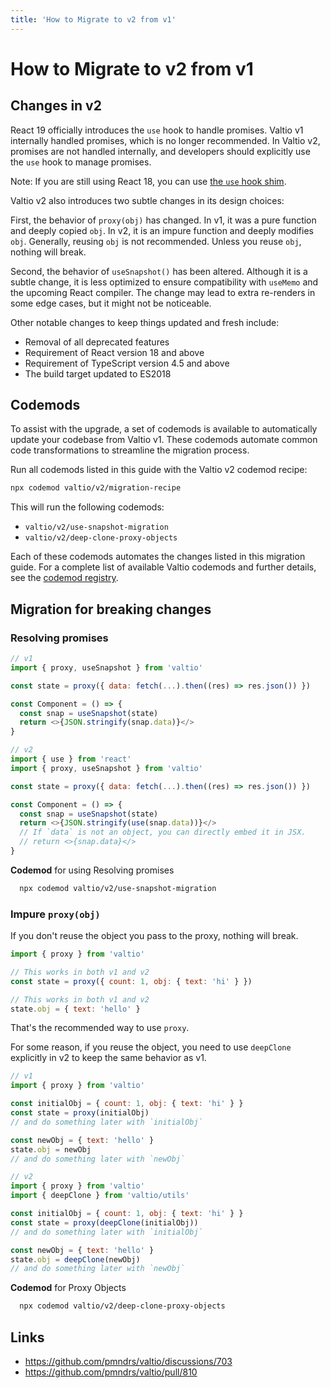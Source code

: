 ```yaml
---
title: 'How to Migrate to v2 from v1'
---
```


# How to Migrate to v2 from v1

## Changes in v2

React 19 officially introduces the `use` hook to handle promises.
Valtio v1 internally handled promises, which is no longer recommended.
In Valtio v2, promises are not handled internally,
and developers should explicitly use the `use` hook to manage promises.

Note: If you are still using React 18, you can use [the `use` hook shim](https://github.com/dai-shi/react18-use).

Valtio v2 also introduces two subtle changes in its design choices:

First, the behavior of `proxy(obj)` has changed. In v1, it was a pure function and deeply copied `obj`. In v2, it is an impure function and deeply modifies `obj`. Generally, reusing `obj` is not recommended. Unless you reuse `obj`, nothing will break.

Second, the behavior of `useSnapshot()` has been altered. Although it is a subtle change, it is less optimized to ensure compatibility with `useMemo` and the upcoming React compiler. The change may lead to extra re-renders in some edge cases, but it might not be noticeable.

Other notable changes to keep things updated and fresh include:

- Removal of all deprecated features
- Requirement of React version 18 and above
- Requirement of TypeScript version 4.5 and above
- The build target updated to ES2018

## Codemods

To assist with the upgrade, a set of codemods is available to automatically update your codebase from Valtio v1. These codemods automate common code transformations to streamline the migration process.

Run all codemods listed in this guide with the Valtio v2 codemod recipe:

  ```bash     
  npx codemod valtio/v2/migration-recipe
  ```

This will run the following codemods:
 - `valtio/v2/use-snapshot-migration`
 - `valtio/v2/deep-clone-proxy-objects`

Each of these codemods automates the changes listed in this migration guide.
For a complete list of available Valtio codemods and further details, 
see the [codemod registry](https://codemod.com/registry?q=valtio).

## Migration for breaking changes

### Resolving promises

```js
// v1
import { proxy, useSnapshot } from 'valtio'

const state = proxy({ data: fetch(...).then((res) => res.json()) })

const Component = () => {
  const snap = useSnapshot(state)
  return <>{JSON.stringify(snap.data)}</>
}
```

```js
// v2
import { use } from 'react'
import { proxy, useSnapshot } from 'valtio'

const state = proxy({ data: fetch(...).then((res) => res.json()) })

const Component = () => {
  const snap = useSnapshot(state)
  return <>{JSON.stringify(use(snap.data))}</>
  // If `data` is not an object, you can directly embed it in JSX.
  // return <>{snap.data}</>
}
```
**Codemod** for using Resolving promises
```bash
  npx codemod valtio/v2/use-snapshot-migration
```
### Impure `proxy(obj)`

If you don't reuse the object you pass to the proxy, nothing will break.

```js
import { proxy } from 'valtio'

// This works in both v1 and v2
const state = proxy({ count: 1, obj: { text: 'hi' } })

// This works in both v1 and v2
state.obj = { text: 'hello' }
```

That's the recommended way to use `proxy`.

For some reason, if you reuse the object, you need to use `deepClone` explicitly in v2 to keep the same behavior as v1.

```js
// v1
import { proxy } from 'valtio'

const initialObj = { count: 1, obj: { text: 'hi' } }
const state = proxy(initialObj)
// and do something later with `initialObj`

const newObj = { text: 'hello' }
state.obj = newObj
// and do something later with `newObj`
```

```js
// v2
import { proxy } from 'valtio'
import { deepClone } from 'valtio/utils'

const initialObj = { count: 1, obj: { text: 'hi' } }
const state = proxy(deepClone(initialObj))
// and do something later with `initialObj`

const newObj = { text: 'hello' }
state.obj = deepClone(newObj)
// and do something later with `newObj`
```

**Codemod** for Proxy Objects
```bash
  npx codemod valtio/v2/deep-clone-proxy-objects
```

## Links

- https://github.com/pmndrs/valtio/discussions/703
- https://github.com/pmndrs/valtio/pull/810
